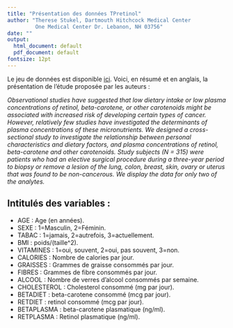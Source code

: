 ```yaml
---
title: "Présentation des données TPretinol"
author: "Therese Stukel, Dartmouth Hitchcock Medical Center 
         One Medical Center Dr. Lebanon, NH 03756"
date: ""
output:
  html_document: default
  pdf_document: default
fontsize: 12pt
---
```


Le jeu de données est disponible [ici](https://masedki.github.io/presentationTPretinol.csv). Voici, en résumé et en anglais, la présentation de l'étude proposée par les auteurs : 

*Observational studies have suggested that low dietary intake or low plasma concentrations of retinol, beta-carotene, or other carotenoids might be associated with increased risk of developing certain types of cancer. However, relatively few studies have investigated the determinants of plasma concentrations of these micronutrients. We designed a cross-sectional study to investigate the relationship between personal characteristics and dietary factors, and plasma concentrations of retinol, beta-carotene and other carotenoids. Study subjects (N = 315) were patients who had an elective surgical procedure during a three-year period to biopsy or remove a lesion of the lung, colon, breast, skin, ovary or uterus that was found to be non-cancerous. We display the data for only two of the analytes.*

## Intitulés des variables : 

- AGE : Age (en années).
- SEXE : 1=Masculin, 2=Féminin.
- TABAC : 1=jamais, 2=autrefois, 3=actuellement.
- BMI : poids/(taille^2).
- VITAMINES : 1=oui, souvent, 2=oui, pas souvent, 3=non.
- CALORIES : Nombre de calories par jour.
- GRAISSES : Grammes de graisse consommés par jour.
- FIBRES : Grammes de fibre consommés par jour.
- ALCOOL : Nombre de verres d'alcool consommés par semaine.
- CHOLESTEROL : Cholesterol consommé (mg par jour).
- BETADIET : beta-carotene consommé (mcg par jour).
- RETDIET : retinol consommé (mcg par jour).
- BETAPLASMA : beta-carotene plasmatique (ng/ml).
- RETPLASMA : Retinol plasmatique (ng/ml).